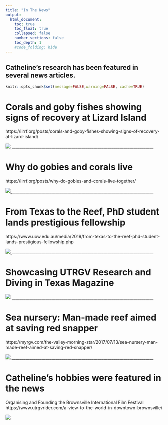 ```yaml
---
title: "In The News"
output:
  html_document:
    toc: true
    toc_float: true
    collapsed: false
    number_sections: false
    toc_depth: 1
    #code_folding: hide
---
```

## Catheline's research has been featured in several news articles.

```r
knitr::opts_chunk$set(message=FALSE,warning=FALSE, cache=TRUE)
```

# Corals and goby fishes showing signs of recovery at Lizard Island
https://lirrf.org/posts/corals-and-goby-fishes-showing-signs-of-recovery-at-lizard-island/

<a href = "https://lirrf.org/posts/corals-and-goby-fishes-showing-signs-of-recovery-at-lizard-island/"> ![](images/27012020DSCN7656.jpg)
</a>
_______________________________________________________________________

# Why do gobies and corals live 
https://lirrf.org/posts/why-do-gobies-and-corals-live-together/

<a href = "https://lirrf.org/posts/why-do-gobies-and-corals-live-together/"> ![](images/DSCN0514-filter.jpg)
</a>
_______________________________________________________________________


# From Texas to the Reef, PhD student lands prestigious fellowship
https://www.uow.edu.au/media/2019/from-texas-to-the-reef-phd-student-lands-prestigious-fellowship.php

<a href = "https://www.uow.edu.au/media/2019/from-texas-to-the-reef-phd-student-lands-prestigious-fellowship.php"> ![](images/Catheline Froehlich.pdj..14.03.19.002.jpg)
</a>
_______________________________________________________________________

# Showcasing UTRGV Research and Diving in Texas Magazine

![](images/16251724_10212582300898975_7618050145826652918_o.jpg)
_______________________________________________________________________

# Sea nursery: Man-made reef aimed at saving red snapper
https://myrgv.com/the-valley-morning-star/2017/07/13/sea-nursery-man-made-reef-aimed-at-saving-red-snapper/

<a href = "https://myrgv.com/the-valley-morning-star/2017/07/13/sea-nursery-man-made-reef-aimed-at-saving-red-snapper/"> ![](images/DeployRGVReefGuy.jpg)
</a>
_______________________________________________________________________


# Catheline's hobbies were featured in the news

Organising and Founding the Brownsville International Film Festival
https://www.utrgvrider.com/a-view-to-the-world-in-downtown-brownsville/

<a href = "https://www.utrgvrider.com/a-view-to-the-world-in-downtown-brownsville/
"> ![](images/BIFFlogo2016event.jpg)
</a>